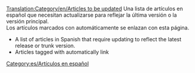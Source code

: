 [[Translation:Category/en/Articles to be updated]]
Una lista de artículos en español que necesitan actualizarse para reflejar la última versión o la versión principal.<br/>
Los artículos marcados con {{en/S|es/Desactualizado}} automáticamente se enlazan con esta página.

*A list of articles in Spanish that require updating to reflect the latest release or trunk version.
*Articles tagged with {{en/S|es/Desactualizado}} automatically link


[[Category:es/Artículos en español]]